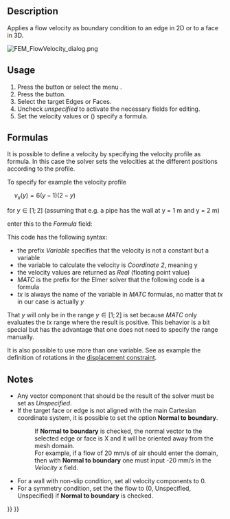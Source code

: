 <languages/>
<translate>

<!--T:4-->
{{Docnav
|[[FEM_ConstraintInitialPressure|Constraint initial pressure]]
|[[FEM_ConstraintPlaneRotation|Constraint plane rotation]]
|[[FEM_Workbench|FEM]]
|IconL=FEM_ConstraintInitialPressure.svg
|IconR=FEM_ConstraintPlaneRotation.svg
|IconC=Workbench_FEM.svg
}}

<!--T:1-->
{{GuiCommandContainer|
{{GuiCommand
|Name=FEM ConstraintFlowVelocity
|MenuLocation=Model → Fluid boundary conditions → Flow velocity boundary condition
|Workbenches=[[FEM_Workbench|FEM]]
|SeeAlso=[[FEM_ConstraintInitialFlowVelocity|Constraint initial flow velocity]]
}}
{{GuiCommandFemInfo
|Solvers=Elmer
}}
}}

==Description== <!--T:8-->

<!--T:2-->
Applies a flow velocity as boundary condition to an edge in 2D or to a face in 3D.

</translate>
[[File:FEM_FlowVelocity_dialog.png]]
<translate>
<!--T:25-->
{{Caption|The FEM flow velocity task panel}}

==Usage== <!--T:9-->

<!--T:11-->
# Press the {{Button|[[Image:FEM_ConstraintFlowVelocity.svg|16px]] [[FEM_ConstraintFlowVelocity|Flow velocity boundary condition]]}} button or select the menu {{MenuCommand|Model → Fluid boundary conditions → [[Image:FEM_ConstraintFlowVelocity.svg|16px]] Flow velocity boundary condition}}.
# Press the {{Button|Add}} button.
# Select the target Edges or Faces.
# Uncheck ''unspecified'' to activate the necessary fields for editing.
# Set the velocity values or ({{Version|0.21}}) specify a formula.

==Formulas== <!--T:15-->

<!--T:16-->
{{Version|0.21}}

<!--T:17-->
It is possible to  define a velocity by specifying the velocity profile as formula. In this case the solver sets the velocities at the different positions according to the profile.

<!--T:18-->
To specify for example the velocity profile

<!--T:19-->
<math>\quad
v_{x} (y)=6\left(y-1\right)\left(2-y\right)
</math>

<!--T:20-->
for <math>y\in[1;2]</math> (assuming that e.g. a pipe has the wall at y = 1 m and y = 2 m)

<!--T:21-->
enter this to the ''Formula'' field:</br>
{{incode| Variable Coordinate 2; Real MATC "6*(tx-1)*(2-tx)"}}

<!--T:22-->
This code has the following syntax:
* the prefix ''Variable'' specifies that the velocity is not a constant but a variable
* the variable to calculate the velocity is ''Coordinate 2'', meaning y
* the velocity values are returned as ''Real'' (floating point value)
* ''MATC'' is the prefix for the Elmer solver that the following code is a formula
* ''tx'' is always the name of the variable in ''MATC'' formulas, no matter that ''tx'' in our case is actually ''y''

<!--T:23-->
That ''y'' will only be in the range <math>y\in[1;2]</math> is set because ''MATC'' only evaluates the ''tx'' range where the result is positive. This behavior is a bit special but has the advantage that one does not need to specify the range manually.

<!--T:24-->
It is also possible to use more than one variable. See as example the definition of rotations in the [[FEM_ConstraintDisplacement#Rotations|displacement constraint]].

==Notes== <!--T:14-->

<!--T:10-->
* Any vector component that should be the result of the solver must be set as ''Unspecified''.
* If the target face or edge is not aligned with the main Cartesian coordinate system, it is possible to set the option '''Normal to boundary'''.
*: If  '''Normal to boundary''' is checked, the normal vector to the selected edge or face is X and it will be oriented away from the mesh domain.
*: For example, if a flow of 20 mm/s of air should enter the domain, then with '''Normal to boundary''' one must input -20 mm/s in the ''Velocity x'' field.

<!--T:12-->
* For a wall with non-slip condition, set all velocity components to 0.
* For a symmetry condition, set the the flow to (0, Unspecified, Unspecified) if '''Normal to boundary''' is checked.


<!--T:5-->
{{Docnav
|[[FEM_ConstraintInitialPressure|Constraint initial pressure]]
|[[FEM_ConstraintPlaneRotation|Constraint plane rotation]]
|[[FEM_Workbench|FEM]]
|IconL=FEM_ConstraintInitialPressure.svg
|IconR=FEM_ConstraintPlaneRotation.svg
|IconC=Workbench_FEM.svg
}}

</translate>
{{FEM Tools navi{{#translation:}}}}
{{Userdocnavi{{#translation:}}}}